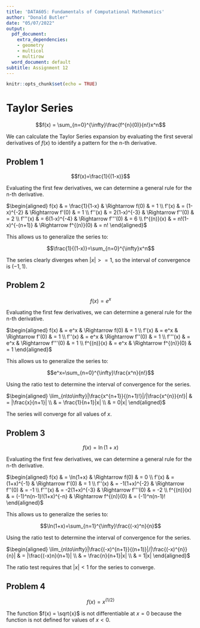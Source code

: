 ```yaml
---
title: 'DATA605: Fundamentals of Computational Mathematics'
author: "Donald Butler"
date: "05/07/2022"
output:
  pdf_document:
    extra_dependencies:
    - geometry
    - multicol
    - multirow
  word_document: default
subtitle: Assignment 12
---
```


```r
knitr::opts_chunk$set(echo = TRUE)
```

# Taylor Series

$$f(x) = \sum_{n=0}^{\infty}\frac{f^{n}(0)}{n!}x^n$$

We can calculate the Taylor Series expansion by evaluating the first several derivatives of $f(x)$ to identify a pattern for the n-th derivative.

## Problem 1

$$f(x)=\frac{1}{(1-x)}$$

Evaluating the first few derivatives, we can determine a general rule for the n-th derivative.

$\begin{aligned}
f(x) & = \frac{1}{1-x} & \Rightarrow f(0) & = 1 \\
f'(x) & = (1-x)^{-2} & \Rightarrow f'(0) & = 1 \\
f''(x) & = 2(1-x)^{-3} & \Rightarrow f''(0) & = 2 \\
f'''(x) & = 6(1-x)^{-4} & \Rightarrow f'''(0) & = 6 \\
f^{(n)}(x) & = n!(1-x)^{-(n+1)} & \Rightarrow f^{(n)}(0) & = n!
\end{aligned}$

This allows us to generalize the series to:

$$\frac{1}{(1-x)}=\sum_{n=0}^{\infty}x^n$$

The series clearly diverges when $|x|>=1$, so the interval of convergence is $(-1,1)$.

## Problem 2

$$f(x)=e^x$$

Evaluating the first few derivatives, we can determine a general rule for the n-th derivative.

$\begin{aligned}
f(x) & = e^x & \Rightarrow f(0) & = 1 \\
f'(x) & = e^x & \Rightarrow f'(0) & = 1 \\
f''(x) & = e^x & \Rightarrow f''(0) & = 1 \\
f'''(x) & = e^x & \Rightarrow f'''(0) & = 1 \\
f^{(n)}(x) & = e^x & \Rightarrow f^{(n)}(0) & = 1
\end{aligned}$

This allows us to generalize the series to:

$$e^x=\sum_{n=0}^{\infty}\frac{x^n}{n!}$$

Using the ratio test to determine the interval of convergence for the series.

$\begin{aligned}
\lim_{n\to\infty}|\frac{x^{n+1}}{(n+1)!}|/|\frac{x^{n}}{n!}| & = |\frac{x}{n+1}| \\ 
& = \frac{1}{n+1}|x| \\ 
& = 0|x|
\end{aligned}$

The series will converge for all values of $x$.

## Problem 3

$$f(x)=\ln(1+x)$$

Evaluating the first few derivatives, we can determine a general rule for the n-th derivative.

$\begin{aligned}
f(x) & = \ln(1+x) & \Rightarrow f(0) & = 0 \\
f'(x) & = (1+x)^{-1} & \Rightarrow f'(0) & = 1 \\
f''(x) & = -1(1+x)^{-2} & \Rightarrow f''(0) & = -1 \\
f'''(x) & = -2(1+x)^{-3} & \Rightarrow f'''(0) & = -2 \\
f^{(n)}(x) & = (-1)^n(n-1)!(1+x)^{-n} & \Rightarrow f^{(n)}(0) & = (-1)^n(n-1)!
\end{aligned}$

This allows us to generalize the series to:

$$\ln(1+x)=\sum_{n=1}^{\infty}\frac{(-x)^n}{n}$$

Using the ratio test to determine the interval of convergence for the series.

$\begin{aligned}
\lim_{n\to\infty}|\frac{(-x)^{n+1}}{(n+1)}|/|\frac{(-x)^{n}}{n}| & = |\frac{(-x)n}{n+1}| \\ 
& = \frac{n}{n+1}|x| \\ 
& = 1|x|
\end{aligned}$

The ratio test requires that $|x| < 1$ for the series to converge.

## Problem 4

$$f(x)=x^{(1/2)}$$

The function $f(x) = \sqrt{x}$ is not differentiable at $x=0$ because the function is not defined for values of $x < 0$. 